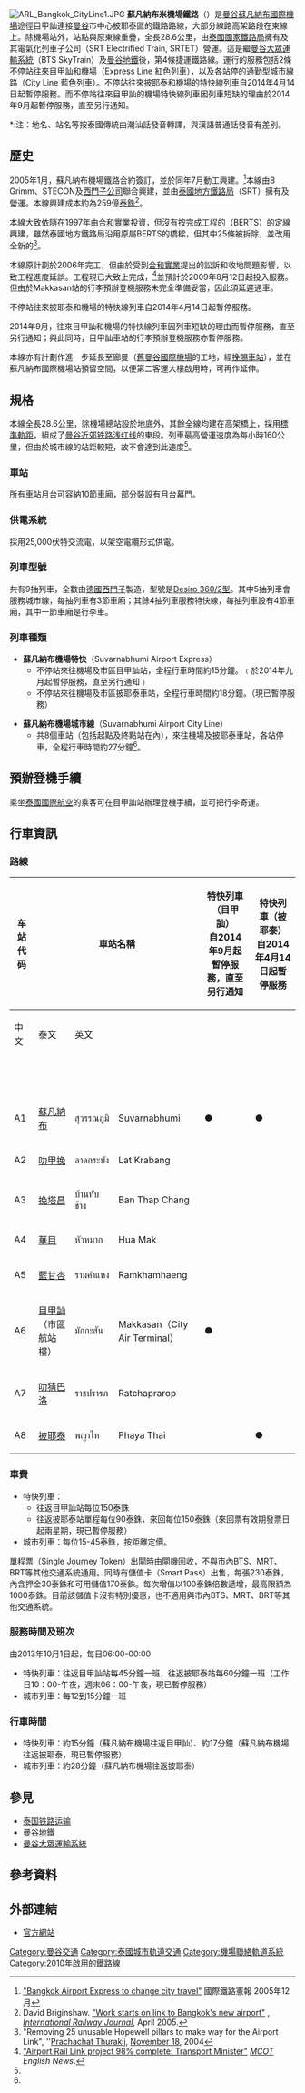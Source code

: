 {{noteTA
|G1=Railway
|G2=Unit
|2=zh-hk:蘇凡納布米機場鐵路;zh-tw:蘇凡納布機場捷運;zh-cn:素万那普机场快轨;
|3=zh-cn:素万那普;zh-hk:蘇凡納布米;zh-tw:蘇凡納布;
}}
{{Infobox rail system-route
|rail_name=蘇凡納布米機場鐵路<br />Suvarnabhumi Airport Rail Link<br />''' (ARL) '''
|banner_color=
|sec_banner_color=
|third_banner_color=
| color       = #{{BTS color|ARL|no}}
|logo_filename=
| logo_width = 80px
|logo_note=
|code_name=
|image=City Air Terminal Bangkok August 2009.jpg
|locale={{THA}}[[曼谷|曼谷]]
|service_type=[[機場鐵路|機場鐵路]]、[[通勤鐵路|通勤鐵路]]
|begin_operation=2010年8月23日
|end_operation=
|operation_note=
|system_length=28.6公里
|length_in_operation=
|total_length=
|line_title=路線
|lines=1
|stations=8
|route_title=列車
|main_route=特快線、城市線
|secondary_route=
|branch_route=
|main_stations=[[素万那普国际机场|蘇凡納布國際機場站]]、[[目甲訕車站|目甲訕站]]、[[披耶泰車站|披耶泰站]]
|ridership=
|fleet_size=西門子Desiro 360/2
|track_gauge={{standard gauge}}（[[標準軌|標準軌]]）
|depot=
|operator=[[泰國國家鐵路局|泰國國家鐵路局]]
|franchise=
|hq=
|key_person=
|website=
|map={{蘇凡納布機場捷運RDT}}
}}
[[File:ARL_Bangkok_CityLine1.JPG|thumb]]
'''蘇凡納布米機場鐵路'''（{{thai|t=รถไฟฟ้าเชื่อมท่าอากาศยานสุวรรณภูมิ|phon=Rt̄hfịf̂ā cheụ̄̀xm th̀āxākāṣ̄yān s̄uwrrṇp̣hūmi}}）是[[素万那普国际机场|曼谷蘇凡納布國際機場]]途徑目甲訕連接[[曼谷|曼谷]]市中心披耶泰區的鐵路路線，大部分線路高架路段在東線上。除機場站外，站點與原東線重疊，全長28.6公里，由[[泰國國家鐵路局|泰國國家鐵路局]]擁有及其電氣化列車子公司（SRT Electrified Train, SRTET）營運。這是繼[[曼谷大眾運輸系統|曼谷大眾運輸系統]]（BTS SkyTrain）及[[曼谷地鐵|曼谷地鐵]]後，第4條捷運鐵路線。運行的服務包括2條不停站往來目甲訕和機場（Express Line 紅色列車），以及各站停的通勤型城市線路（City Line 藍色列車）。不停站往來披耶泰和機場的特快線列車自2014年4月14日起暫停服務。而不停站往來目甲訕的機場特快線列車因列車短缺的理由於2014年9月起暫停服務，直至另行通知。
*:注：地名、站名等按泰國傳統由潮汕話發音轉譯，與漢語普通話發音有差別。

== 歷史 ==
2005年1月，蘇凡納布機場鐵路合約簽訂，並於同年7月動工興建。<ref name="rgi">[http://www.railwaygazette.com/news/single-view/view/10/bangkok-airport-express-to-change-city-travel.html "Bangkok Airport Express to change city travel"] {{Wayback|url=http://www.railwaygazette.com/news/single-view/view/10/bangkok-airport-express-to-change-city-travel.html |date=20091221075042 }} 國際鐵路憲報 2005年12月</ref>本線由B Grimm、STECON及[[西门子公司|西門子公司]]聯合興建，並由[[泰國地方鐵路局|泰國地方鐵路局]]（SRT）擁有及營運。本線興建成本約為259億[[泰銖|泰銖]]<ref name="irj">David Briginshaw. [http://findarticles.com/p/articles/mi_m0BQQ/is_4_45/ai_n13659215 "Work starts on link to Bangkok's new airport"] {{Wayback|url=http://findarticles.com/p/articles/mi_m0BQQ/is_4_45/ai_n13659215 |date=20151018141008 }}, ''[[International_Railway_Journal|International Railway Journal]]'', April 2005.</ref>。

本線大致依隨在1997年由[[合和實業|合和實業]]投資，但沒有按完成工程的{{link-en|曼谷高架公路及鐵路系統|Bangkok Elevated Road and Train System}}（BERTS）的定線興建，雖然泰國地方鐵路局沿用原屬BERTS的橋樑，但其中25條被拆除，並改用全新的<ref name="thurakij">"Removing 25 unusable Hopewell pillars to make way for the Airport Link", ''[[Prachachat_Thurakij|Prachachat Thurakij]], [[November_18|November 18]], 2004</ref>。

本線原計劃於2006年完工，但由於受到[[合和實業|合和實業]]提出的訟訴和收地問題影響，以致工程進度延誤。工程現已大致上完成，<ref>[http://enews.mcot.net/view.php?id=8590 "Airport Rail Link project 98% complete: Transport Minister"] {{Wayback|url=http://enews.mcot.net/view.php?id=8590 |date=20090215183208 }} ''[[MCOT|MCOT]] English News''.</ref>並預計於2009年8月12日起投入服務。但由於Makkasan站的行李預辦登機服務未完全準備妥當，因此須延遲通車。

不停站往來披耶泰和機場的特快線列車自2014年4月14日起暫停服務。

2014年9月，往來目甲訕和機場的特快線列車因列車短缺的理由而暫停服務，直至另行通知；與此同時，目甲訕車站的行李預辦登機服務亦暫停服務。

本線亦有計劃作進一步延長至廊曼（[[廊曼国际机场|舊曼谷國際機場]]的工地，經[[挽赐站_(铁路)|挽賜車站]]），並在蘇凡納布國際機場站預留空間，以便第二客運大樓啟用時，可再作延伸。

== 規格 ==
本線全長28.6公里，除機場總站設於地底外，其餘全線均建在高架橋上，採用[[標準軌距|標準軌距]]，組成了[[曼谷近郊铁路浅红线|曼谷近郊铁路浅红线]]的東段。列車最高營運速度為每小時160公里，但由於城市線的站距較短，故不會達到此速度<ref name="rgi"/>。

=== 車站 ===
所有車站月台可容納10節車廂，部分裝設有[[月台幕門|月台幕門]]。

=== 供電系統 ===
採用25,000伏特交流電，以架空電纜形式供電。

=== 列車型號 ===
共有9抽列車，全數由[[德国|德國]][[西门子公司|西門子]]製造，型號是[[西門子Desiro|Desiro 360/2型]]。其中5抽列車會服務城市線，每抽列車有3節車廂；其餘4抽列車服務特快線，每抽列車設有4節車廂，其中一節車廂是行李車。

=== 列車種類 ===
* '''蘇凡納布機場特快'''（Suvarnabhumi Airport Express）
** 不停站來往機場及市區目甲訕站，全程行車時間約15分鐘。﹙於2014年九月起暫停服務，直至另行通知﹚
** 不停站來往機場及市區披耶泰車站，全程行車時間約18分鐘。（現已暫停服務）

* '''蘇凡納布機場城市線'''（Suvarnabhumi Airport City Line）
** 共8個車站（包括起點及終點站在內），來往機場及披耶泰車站，各站停車，全程行車時間約27分鐘<ref name="irj"/>。

== 預辦登機手續 ==
乘坐[[泰國國際航空|泰國國際航空]]的乘客可在目甲訕站辦理登機手續，並可把行李寄運。

== 行車資訊 ==
=== 路線 ===
{|class="wikitable" style="font-size:85%;width:80%"
! rowspan="2" |车站代码
!colspan="3"|車站名稱
!rowspan="2"|特快列車（目甲訕）<br>自2014年9月起暫停服務，直至另行通知
!rowspan="2"|特快列車（披耶泰）<br>自2014年4月14日起暫停服務
!rowspan="2"|城市列車
!rowspan="2"|車站接駁路線
|-
!中文!!泰文!!英文
|-
|
! colspan="7" style="background: #{{BTS color|ARL}}; color:#FFFFFF;" |蘇凡納布機場鐵路（Suvarnabhumi Airport Rail Link）
|-align=center
|A1
|[[蘇凡納布站|蘇凡納布]]
|สุวรรณภูมิ
|Suvarnabhumi
|●
|●
|●
|終點站
|-align=center
|A2
|[[叻甲挽車站|叻甲挽]]
|ลาดกระบัง
|Lat Krabang
|
|
|●
|[[泰國國家鐵路|SRT]]<span style="color:#000000;">'''東線'''</span>[[叻甲挽車站|叻甲挽車站]]
|-align=center
|A3
|[[挽塔昌車站|挽塔昌]]
|บ้านทับช้าง
|Ban Thap Chang
|
|
|●
|[[泰國國家鐵路|SRT]]<span style="color:#000000;">'''東線'''</span>[[挽塔昌站|挽塔昌站]]
|-align=center
|A4
|[[華目車站|華目]]
|หัวหมาก
|Hua Mak
|
|
|●
|[[泰國國家鐵路|SRT]]<span style="color:#000000;">'''東線'''</span>[[華目站|華目站]]
|-align=center
|A5
|[[藍甘杏車站|藍甘杏]]
|รามคำแหง
|Ramkhamhaeng
|
|
|●
|[[泰國國家鐵路|SRT]]<span style="color:#000000;">'''東線'''</span>[[藍甘杏站|藍甘杏站]]
|-align=center
|A6
|[[目甲訕車站|目甲訕]]（市區航站樓）
|มักกะสัน
|Makkasan（City Air Terminal）
|●
|
|●
|[[曼谷地鐵|<span style="color:#0000FF;">'''曼谷地鐵'''</span>]][[碧武里車站|碧武里車站]]
|-align=center
|A7
|[[叻猜巴洛車站|叻猜巴洛]]
|ราชปรารภ
|Ratchaprarop
|
|
|●
|[[泰國國家鐵路|SRT]]<span style="color:#000000;">'''東線'''</span>[[叻猜巴洛|叻猜巴洛]]
|-align=center
|A8
|[[披耶泰車站|披耶泰]]
|พญาไท
|Phaya Thai
|
|●
|●
|[[曼谷大眾運輸系統|BTS]][[素坤逸線|<span style="color:#00FF00;">'''素坤逸線'''</span>]][[披耶泰車站|披耶泰車站]]
|}

=== 車費 ===
* 特快列車：
**往返目甲訕站每位150泰銖
**往返披耶泰站單程每位90泰銖，來回每位150泰銖（來回票有效期發票日起兩星期，現已暫停服務）
* 城市列車：每位15-45泰銖，按距離定價。
單程票（Single Journey Token）出閘時由閘機回收，不與市內BTS、MRT、BRT等其他交通系統通用。同時有儲值卡（Smart Pass）出售，每張230泰銖，內含押金30泰銖和可用儲值170泰銖。每次增值以100泰銖倍數遞增，最高限額為1000泰銖。目前該儲值卡沒有特別優惠，也不適用與市內BTS、MRT、BRT等其他交通系統。

=== 服務時間及班次 ===
由2013年10月1日起，每日06:00-00:00
* 特快列車：往返目甲訕站每45分鐘一班，往返披耶泰站每60分鐘一班（工作日10：00-午夜，週末06：00-午夜，現已暫停服務）
* 城市列車：每12到15分鐘一班

=== 行車時間 ===
* 特快列車：約15分鐘（蘇凡納布機場往返目甲訕）、約17分鐘（蘇凡納布機場往返披耶泰，現已暫停服務）
* 城市列車：約28分鐘（蘇凡納布機場往返披耶泰）

== 參見 ==
{{portal box|城市軌道交通|泰國}}
* [[泰国铁路运输|泰国铁路运输]]
* [[曼谷地鐵|曼谷地鐵]]
* [[曼谷大眾運輸系統|曼谷大眾運輸系統]]

== 參考資料 ==
{{reflist|1}}
{{commonscat|Suvarnabhumi Airport Link}}

== 外部連結 ==
* [https://web.archive.org/web/20140813181724/http://srtet.co.th/th/ 官方網站]
{{蘇凡納布機場捷運}}
{{曼谷大眾運輸}}
{{东盟城市轨道系统}}
[[Category:曼谷交通|Category:曼谷交通]]
[[Category:泰國城市軌道交通|Category:泰國城市軌道交通]]
[[Category:機場聯絡軌道系統|Category:機場聯絡軌道系統]]
[[Category:2010年啟用的鐵路線|Category:2010年啟用的鐵路線]]